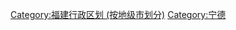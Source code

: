 {{Catnav|頁面分類|各種主題的頁面分類|依中国各省来作的分类|中国各省行政区划|福建行政区划}}

[[Category:福建行政区划_(按地级市划分)|Category:福建行政区划 (按地级市划分)]]
[[Category:宁德|Category:宁德]]